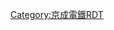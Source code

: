 {{Routemap|inline=<includeonly>yes</includeonly>|collapse=yes|title=千葉線|title-bg=white|title-color=#005aaa|map=
~~ ~~1：[[京成電鐵|京成]]：{{rint|tokyo|ks}} [[京成本線|本線]]
~~ ~~2：[[東日本旅客鐵道|JR東]]：[[中央·總武緩行線|総武線]]
\*1\\*2\*3~~ ~~3：[[新京成電鐵|新京成]]：{{rint|tokyo|sl}} [[新京成線]]
KHSTa\\~~ ~~[[京成上野站|京成上野]]
\LSTR\\\KHSTa~~ ~~[[松戶站|松戶]]
\LSTR\\HST!~HUBaq\LSTR!~HUBlg~~ ~~[[津田沼站|津田沼]]
\ABZg+l\STR+r\STR\HST!~HUBe~~ ~~[[新津田沼站|新津田沼]]
\BHF\STRl\KRZu\STRr~~0.0~~KS26 '''[[京成津田沼站|京成津田沼]]'''
KDSTaq\ABZgr\\STR\~~ ~~{{link-ja|京成電鐵的車輛檢修設施|京成電鉄の車両検修施設|津田沼車庫}}
STR+l\ABZgr\\STR\
STRl\KRZo\STRq\KRZo\~~ ~~京成：{{rint|tokyo|ks}} 本線
BHF\\HST~~2.1~~KS52 '''[[幕張本鄉站|京成幕張本鄉]]'''
STR\\STR~~ ~~[[幕張本鄉站|幕張本鄉]]
BHF\\HST~~4.0~~KS53 '''[[京成幕張站|京成幕張]]'''
STR\\LSTR~~ ~~[[幕張站|幕張]]
BHF\\~~5.3~~KS54 '''[[檢見川站|檢見川]]'''
BHF\\~~8.1~~KS55 '''[[京成稻毛站|京成稻毛]]'''
BHF\\LSTR~~9.9~~KS56 '''[[綠台站|綠台]]'''
\BHF\\STR2\STRc3~~10.9~~KS57 '''[[西登戶站|西登戶]]'''
\\BHF\\STRc1!~HUBrg-L\STR+4!~HUB-Rq\HUBlg-R~~11.7~~KS58 '''[[新千葉站|新千葉]]'''
\\STR\\HUB-L\HST!~HUBa\HUB-R~~ ~~[[千葉站|千葉]]
\\eABZgl\exSTR+r\STR+l!~HUB-L\ABZlr!~HUB\eABZq+l!~HUB-R~~ ~~JR東：總武本線、[[成田線]]
\HUBrg-L\KRZu!~HUB-Rq\xKRZ!~HUB-Rq\KRZu!~HUBrf-L\HSTq!~HUBe\xKRZ!~HUB-R~~ ~~[[千葉都市單軌電車]]：[[千葉都市單軌電車1號線|1]]、[[千葉都市單軌電車2號線|2]]號線
\HUB-L\BHF\exSTRl\eKRZ\exSTR+r\exSTR!~HUB-R~~12.3~~KS59 '''[[京成千葉站|京成千葉]]'''~~(II) 1958-
\HUBlf-L\STR!~HUB-Lq\STR+l!~HUB-Lq\xABZqr!~HUB-Lq\exKRZo!~HUB-Lq\exSTRr!~HUBrf-R
\STR\STR\\exKBHFe~~ ~~''京成千葉''~~(I) -1958
BHF\eHST\~~12.9~~KS60 '''[[千葉中央站|千葉中央]]'''
STR\STR\~~ ~~''[[本千葉站|本千葉]]'' (I)
STR\HST\~~ ~~[[本千葉站|本千葉]] (II)
STRq\KRZo\STRr\\~~ ~~JR東：[[內房線]]、[[外房線]]
LSTR\\~~ ~~{{rint|tokyo|ks}} [[千原線]]
KHSTe\\~~ ~~[[千原台站|千原台]]
|bottom={{navbar|京成電鐵RDT/千葉線}}
}}<noinclude>{{rdt intro|[[千葉線|京成電鐵千葉線]]}}

[[Category:京成電鐵RDT]]
[[Category:千葉線| ]]

</noinclude>
